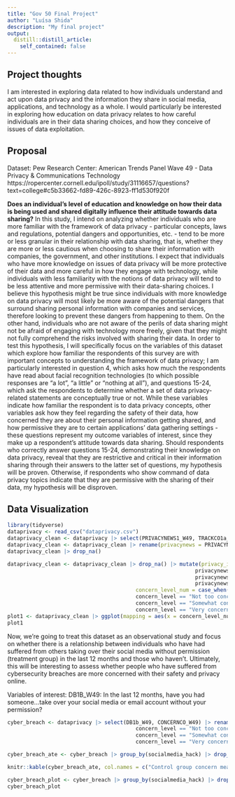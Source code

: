 ```yaml
---
title: "Gov 50 Final Project"
author: "Luísa Shida"
description: "My final project"
output:
  distill::distill_article:
    self_contained: false
---
```




## Project thoughts

I am interested in exploring data related to how individuals understand and act upon data privacy and the information they share in social media, applications, and technology as a whole. I would particularly be interested in exploring how education on data privacy relates to how careful individuals are in their data sharing choices, and how they conceive of issues of data exploitation.

## Proposal

Dataset: Pew Research Center: American Trends Panel Wave 49 - Data Privacy & Communications Technology
https://ropercenter.cornell.edu/ipoll/study/31116657/questions?text=college#c5b33662-fd89-426c-8923-ff1d530f920f

**Does an individual's level of education and knowledge on how their data is being used and shared digitally influence their attitude towards data sharing?** In this study, I intend on analyzing whether individuals who are more familiar with the framework of data privacy - particular concepts, laws and regulations, potential dangers and opportunities, etc. - tend to be more or less granular in their relationship with data sharing, that is, whether they are more or less cautious when choosing to share their information with companies, the government, and other institutions. I expect that individuals who have more knowledge on issues of data privacy will be more protective of their data and more careful in how they engage with technology, while individuals with less familiarity with the notions of data privacy will tend to be less attentive and more permissive with their data-sharing choices. I believe this hypothesis might be true since individuals with more knowledge on data privacy will most likely be more aware of the potential dangers that surround sharing personal information with companies and services, therefore looking to prevent these dangers from happening to them. On the other hand, individuals who are not aware of the perils of data sharing might not be afraid of engaging with technology more freely, given that they might not fully comprehend the risks involved with sharing their data. In order to test this hypothesis, I will specifically focus on the variables of this dataset which explore how familiar the respondents of this survey are with important concepts to understanding the framework of data privacy; I am particularly interested in question 4, which asks how much the respondents have read about facial recognition technologies (to which possible responses are "a lot", "a little" or "nothing at all"), and questions 15-24, which ask the respondents to determine whether a set of data privacy-related statements are conceptually true or not. While these variables indicate how familiar the respondent is to data privacy concepts, other variables ask how they feel regarding the safety of their data, how concerned they are about their personal information getting shared, and how permissive they are to certain applications' data gathering settings - these questions represent my outcome variables of interest, since they make up a respondent's attitude towards data sharing. Should respondents who correctly answer questions 15-24, demonstrating their knowledge on data privacy, reveal that they are restrictive and critical in their information sharing through their answers to the latter set of questions, my hypothesis will be proven. Otherwise, if respondents who show command of data privacy topics indicate that they are permissive with the sharing of their data, my hypothesis will be disproven.

## Data Visualization 

```r
library(tidyverse)
dataprivacy <- read_csv("dataprivacy.csv")
dataprivacy_clean <- dataprivacy |> select(PRIVACYNEWS1_W49, TRACKCO1a_W49, TRACKCO1b_W49, CONCERNCO_W49)
dataprivacy_clean <- dataprivacy_clean |> rename(privacynews = PRIVACYNEWS1_W49, onlinetracking_opinion = TRACKCO1a_W49, offlinetracking_opinion = TRACKCO1b_W49, concern_level = CONCERNCO_W49) 
dataprivacy_clean |> drop_na()
```
```r
dataprivacy_clean <- dataprivacy_clean |> drop_na() |> mutate(privacy_information = case_when(privacynews == "Not at all closely" ~ 0,
                                                            privacynews == "Not too closely" ~ 1,
                                                            privacynews == "Somewhat closely" ~ 2,
                                                            privacynews == "Very closely" ~ 3), 
                                         concern_level_num = case_when(concern_level == "Not at all concerned" ~ 1,
                                         concern_level == "Not too concerned" ~ 2,
                                         concern_level == "Somewhat concerned" ~ 3,
                                         concern_level == "Very concerned" ~ 4))
plot1 <- dataprivacy_clean |> ggplot(mapping = aes(x = concern_level_num, fill = privacynews)) + geom_bar(position = "dodge") + labs(x = "Level of Concern with Data Privacy", y = "Number of respondents") + scale_fill_discrete(name = "How closely respondent follows data news")
plot1

```

Now, we're going to treat this dataset as an observational study and focus on whether there is a relationship between individuals who have had suffered from others taking over their social media without permission (treatment group) in the last 12 months and those who haven't. Ultimately, this will be interesting to assess whether people who have suffered from cybersecurity breaches are more concerned with their safety and privacy online.

Variables of interest:
DB1B_W49: In the last 12 months, have you had someone...take over your social media or email account without your permission?


```r
cyber_breach <- dataprivacy |> select(DB1b_W49, CONCERNCO_W49) |> rename(socialmedia_crime = DB1b_W49, concern_level = CONCERNCO_W49) |> drop_na() |> filter(socialmedia_crime == "No"| socialmedia_crime == "Yes") |> mutate(socialmedia_hack = if_else(socialmedia_crime == "Yes", "Treated", "Control"),     concern_level_num = case_when(concern_level == "Not at all concerned" ~ 1,
                                         concern_level == "Not too concerned" ~ 2,
                                         concern_level == "Somewhat concerned" ~ 3,
                                         concern_level == "Very concerned" ~ 4))

cyber_breach_ate <- cyber_breach |> group_by(socialmedia_hack) |> drop_na() |> summarize(mean_concern = mean(concern_level_num)) |> pivot_wider(names_from = socialmedia_hack, values_from = mean_concern) |> mutate(ate = Treated - Control)

knitr::kable(cyber_breach_ate, col.names = c("Control group concern mean", "Treated group concern mean", "ATE"))

cyber_breach_plot <- cyber_breach |> group_by(socialmedia_hack) |> drop_na() |> summarize(mean_concern = mean(concern_level_num)) |> ggplot(mapping = aes(x = socialmedia_hack, y = mean_concern)) + geom_col(mapping = aes(fill = socialmedia_hack)) + labs(x = "Treatment", y ="Mean Concern Level")
cyber_breach_plot
```














